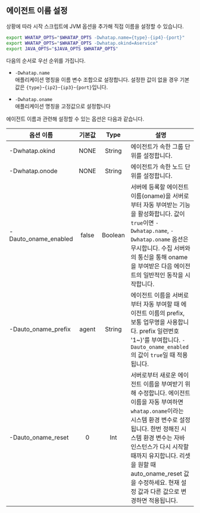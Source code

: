 ## 에이전트 이름 설정

상황에 따라 시작 스크립트에 JVM 옵션을 추가해 직접 이름을 설정할 수 있습니다. 

```bash
export WHATAP_OPTS="$WHATAP_OPTS -Dwhatap.name={type}-{ip4}-{port}"
export WHATAP_OPTS="$WHATAP_OPTS -Dwhatap.okind=Aservice"
export JAVA_OPTS="$JAVA_OPTS $WHATAP_OPTS"
```

다음의 순서로 우선 순위를 가집니다.

* `-Dwhatap.name`  
    애플리케이션 명칭을 이름 변수 조합으로 설정합니다. 설정한 값이 없을 경우 기본값은 `{type}`-`{ip2}`-`{ip3}`-`{port}`입니다.

* `-Dwhatap.oname`  
    애플리케이션 명칭을 고정값으로 설정합니다

에이전트 이름과 관련해 설정할 수 있는 옵션은 다음과 같습니다.

<div class='java-name'>

| 옵션 이름 | 기본값 | Type | 설명 |
| ------- | :--: | :--: | -- |
| -Dwhatap.okind | NONE | String | 에이전트가 속한 그룹 단위를 설정합니다. |
| -Dwhatap.onode | NONE | String | 에이전트가 속한 노드 단위를 설정합니다. |
| -Dauto_oname_enabled | false | Boolean | 서버에 등록할 에이전트 이름(oname)을 서버로부터 자동 부여받는 기능을 활성화합니다. 값이 `true`이면 `-Dwhatap.name`, `-Dwhatap.oname` 옵션은 무시합니다. 수집 서버와의 통신을 통해 oname을 부여받은 다음 에이전트의 일반적인 동작을 시작합니다. |
| -Dauto_oname_prefix | agent | String | 에이전트 이름을 서버로부터 자동 부여할 때 에이전트 이름의 prefix, 보통 업무명을 사용합니다. prefix 일련번호 '1~)'를 부여합니다. `-Dauto_oname_enabled`의 값이 `true`일 때 적용됩니다. |
| -Dauto_oname_reset | 0 | Int | 서버로부터 새로운 에이전트 이름을 부여받기 위해 수정합니다. 에이전트 이름을 자동 부여하면 `whatap.oname`이라는 시스템 환경 변수로 설정됩니다. 한번 정해진 시스템 환경 변수는 자바 인스턴스가 다시 시작할 때까지 유지합니다. 리셋을 원할 때 auto_oname_reset 값을 수정하세요. 현재 설정 값과 다른 값으로 변경하면 적용됩니다. |

</div>